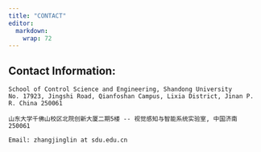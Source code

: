 ```yaml
---
title: "CONTACT"
editor: 
  markdown: 
    wrap: 72
---
```



## Contact Information:

    School of Control Science and Engineering, Shandong University
    No. 17923, Jingshi Road, Qianfoshan Campus, Lixia District, Jinan P. R. China 250061

    山东大学千佛山校区北院创新大厦二期5楼 -- 视觉感知与智能系统实验室, 中国济南 250061

    Email: zhangjinglin at sdu.edu.cn


